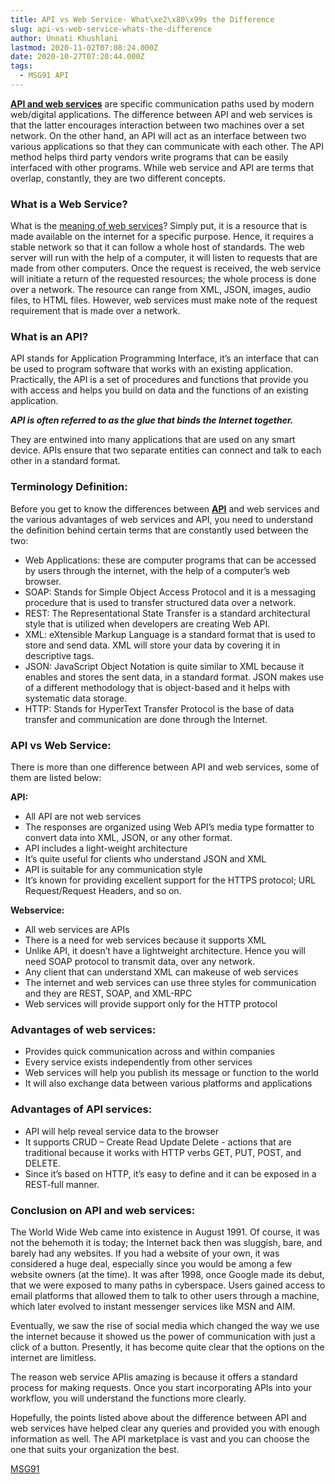 ```yaml
---
title: API vs Web Service- What\xe2\x80\x99s the Difference
slug: api-vs-web-service-whats-the-difference
author: Unnati Khushlani
lastmod: 2020-11-02T07:08:24.000Z
date: 2020-10-27T07:20:44.000Z
tags:
  - MSG91 API
---
```


[**API and web services**](https://msg91.com/in/one-api/) are specific communication paths used by modern web/digital applications. The difference between API and web services is that the latter encourages interaction between two machines over a set network. On the other hand, an API will act as an interface between two various applications so that they can communicate with each other. The API method helps third party vendors write programs that can be easily interfaced with other programs. While web service and API are terms that overlap, constantly, they are two different concepts.

### What is a Web Service?

What is the [meaning of web services](https://www.tutorialspoint.com/webservices/what_are_web_services.htm)? Simply put, it is a resource that is made available on the internet for a specific purpose. Hence, it requires a stable network so that it can follow a whole host of standards. The web server will run with the help of a computer, it will listen to requests that are made from other computers. Once the request is received, the web service will initiate a return of the requested resources; the whole process is done over a network. The resource can range from XML, JSON, images, audio files, to HTML files. However, web services must make note of the request requirement that is made over a network.

### What is an API?

API stands for Application Programming Interface, it’s an interface that can be used to program software that works with an existing application. Practically, the API is a set of procedures and functions that provide you with access and helps you build on data and the functions of an existing application.   
  


***API is often referred to as the glue that binds the Internet together.***   
  


They are entwined into many applications that are used on any smart device. APIs ensure that two separate entities can connect and talk to each other in a standard format.

### Terminology Definition:

Before you get to know the differences between [**API**](https://msg91.com/in/one-api/) and web services and the various advantages of web services and API, you need to understand the definition behind certain terms that are constantly used between the two:

* Web Applications: these are computer programs that can be accessed by users through the internet, with the help of a computer’s web browser.
* SOAP: Stands for Simple Object Access Protocol and it is a messaging procedure that is used to transfer structured data over a network.
* REST: The Representational State Transfer is a standard architectural style that is utilized when developers are creating Web API.
* XML: eXtensible Markup Language is a standard format that is used to store and send data. XML will store your data by covering it in descriptive tags.
* JSON: JavaScript Object Notation is quite similar to XML because it enables and stores the sent data, in a standard format. JSON makes use of a different methodology that is object-based and it helps with systematic data storage.
* HTTP: Stands for HyperText Transfer Protocol is the base of data transfer and communication are done through the Internet.

### API vs Web Service:

There is more than one difference between API and web services, some of them are listed below:

**API:**

* All API are not web services
* The responses are organized using Web API’s media type formatter to convert data into XML, JSON, or any other format.
* API includes a light-weight architecture
* It’s quite useful for clients who understand JSON and XML
* API is suitable for any communication style
* It’s known for providing excellent support for the HTTPS protocol; URL Request/Request Headers, and so on.

**Webservice:**

* All web services are APIs
* There is a need for web services because it supports XML
* Unlike API, it doesn’t have a lightweight architecture. Hence you will need SOAP protocol to transmit data, over any network.
* Any client that can understand XML can makeuse of web services
* The internet and web services can use three styles for communication and they are REST, SOAP, and XML-RPC
* Web services will provide support only for the HTTP protocol

### Advantages of web services:

* Provides quick communication across and within companies
* Every service exists independently from other services
* Web services will help you publish its message or function to the world
* It will also exchange data between various platforms and applications

### Advantages of API services:

* API will help reveal service data to the browser
* It supports CRUD – Create Read Update Delete - actions that are traditional because it works with HTTP verbs GET, PUT, POST, and DELETE.
* Since it’s based on HTTP, it’s easy to define and it can be exposed in a REST-full manner.

### Conclusion on API and web services:

The World Wide Web came into existence in August 1991. Of course, it was not the behemoth it is today; the Internet back then was sluggish, bare, and barely had any websites. If you had a website of your own, it was considered a huge deal, especially since you would be among a few website owners (at the time). It was after 1998, once Google made its debut, that we were exposed to many paths in cyberspace. Users gained access to email platforms that allowed them to talk to other users through a machine, which later evolved to instant messenger services like MSN and AIM.

Eventually, we saw the rise of social media which changed the way we use the internet because it showed us the power of communication with just a click of a button. Presently, it has become quite clear that the options on the internet are limitless.

The reason web service APIis amazing is because it offers a standard process for making requests. Once you start incorporating APIs into your workflow, you will understand the functions more clearly.

Hopefully, the points listed above about the difference between API and web services have helped clear any queries and provided you with enough information as well. The API marketplace is vast and you can choose the one that suits your organization the best.

  
[MSG91](https://world.msg91.com/signup/?utm_source=Email_campaign&utm_medium=OneAPI&utm_campaign=US_Data) 

